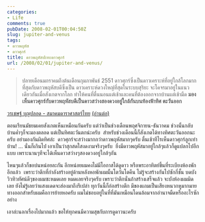 ```yaml
---
categories:
- Life
comments: true
pubDate: 2008-02-01T00:04:50Z
slug: jupiter-and-venus
tags:
- ดาวพฤหัส
- ดาวศุกร์
title: ดาวพฤหัสปะทะดาวศุกร์
url: /2008/02/01/jupiter-and-venus/
---
```


> ปลายเดือนมกราคมถึงต้นเดือนกุมภาพันธ์ 2551 ดาวศุกร์ซึ่งเป็นดาวเคราะห์ที่อยู่ใกล้โลกมากที่สุดกับดาวพฤหัสบดีซึ่งเป็น ดาวเคราะห์ดวงใหญ่ที่สุดในระบบสุริยะ จะโคจรมาอยู่ในแนวเดียวกันเมื่อสังเกตจากโลก ทำให้คนที่ตื่นนอนแต่เช้าและคนที่ต้องออกจากบ้านแต่เช้ามืด **มองเห็นดาวศุกร์กับดาวพฤหัสบดีเป็นดาวสว่างสองดวงอยู่ใกล้กันบนท้องฟ้าทิศ ตะวันออก**

[วรเชษฐ์ บุญปลอด - สมาคมดาราศาสตร์ไทย](http://thaiastro.nectec.or.th/skyevnt/planets/2008venus-jupiter.html) [(อ่านต่อ)](http://thaiastro.nectec.or.th/skyevnt/planets/2008venus-jupiter.html)


ตอนเรียนมัธยมเคยสังเกตเห็นเหมือนกันครับ แต่ว่าเป็นช่วงเดือนพฤศจิกายน-ธันวาคม ช่วงนั้นกลับบ้านค่ำๆก็จะมองตลอด แต่เป็นทิศตะวันตกน่ะครับ  สำหรับช่วงเดือนนี้ก็สังเกตได้ทางทิศตะวันออกนะครับ อย่ามองกันผิดทิศล่ะ  ดาวศุกร์จะสว่างมากกว่าดาวพฤหัสมากๆครับ ตื่นเช้าทีไรเห็นดาวศุกร์ลูกเท่าบ้าน! ... นั่นก็เกินไป เอาเป็นว่าสุกสดใสงดงามจริงๆครับ  ยิ่งมีดาวพฤหัสมาอยู่ใกล้ๆแล้วก็ดูแปลกไปอีกแบบ เพราะนานๆทีจะได้เห็นดาวสว่างๆสองดวงอยู่ใกล้ๆกัน

ไหนๆแล้วก็ขอบ่นหน่อยละกัน อีกหน่อยผมคงไม่มีโอกาสได้ดูดาว หรือพระอาทิตย์ขึ้นที่ระเบียงห้องพักอีกแล้ว  เพราะว่าตึกที่กำลังสร้างอยู่ด้านหลังหอพักผมนั้นโตวันโตคืน ไม่รู้จะสร้างกันไปซักกี่ชั้น บดบังวิวทิวทัศน์ดีๆของผมซะหมดเลย หมดเลยจริงๆครับ เพราะว่าตึกนั่นถ้าสร้างเสร็จแล้ว จะบังห้องผมมิดเลย ยังไม่รู้เลยว่าแสงแดดจะส่องมาถึงรึเปล่า ทุกวันนี้ก็ก่อสร้างตึก มีของแถมเป็นเสียงหนวกหูมากมาย ทางออกสำหรับผมคือการย้ายหอครับ ผมไม่ชอบอยู่ในที่ที่มันเหมือนโดนล้อมจากอำนาจมืดหรืออะไรซักอย่าง

เอาล่ะนอกเรื่องไปมากแล้ว ขอให้ทุกคนมีความสุขกับการดูดาวนะครับ
